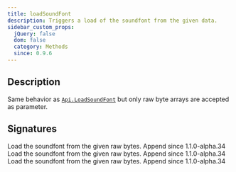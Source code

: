 ```yaml
---
title: loadSoundFont
description: Triggers a load of the soundfont from the given data.
sidebar_custom_props:
  jQuery: false
  dom: false
  category: Methods
  since: 0.9.6
---
```


<SinceBadge since="0.9.6" />


## Description

Same behavior as [`Api.LoadSoundFont`](/docs/reference/api/loadsoundfont) but only raw byte arrays are accepted
as parameter.

## Signatures

<TypeTable>
    <TypeRow type="js" name="function loadSoundFont(uint8array, append)">
        Load the soundfont from the given raw bytes.
        Append since <span class="badge badge--info">1.1.0-alpha.34</span>
    </TypeRow>
    <TypeRow type="net" name="void LoadSoundFont(byte[] raw, bool append)">
        Load the soundfont from the given raw bytes.
        Append since <span class="badge badge--info">1.1.0-alpha.34</span>
    </TypeRow>
    <TypeRow type="android" name="fun loadSoundFont(`data`: alphaTab.core.ecmaScript.Uint8Array, append: Boolean): Unit">
        Load the soundfont from the given raw bytes.
        Append since <span class="badge badge--info">1.1.0-alpha.34</span>
    </TypeRow>
</TypeTable>
